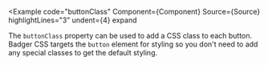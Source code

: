
<Example
  code="buttonClass"
  Component={Component}
  Source={Source}
  highlightLines="3"
  undent={4}
  expand
>
  The `buttonClass` property can be used to add a CSS class to each button.
  Badger CSS targets the `button` element for styling so you don't need to
  add any special classes to get the default styling.
</Example>
